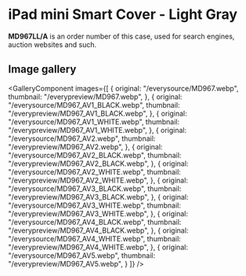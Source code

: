 
# iPad mini Smart Cover - Light Gray

<Callout type='info' emoji='👉🏻'>**MD967LL/A** is an order number of this case, used for search engines, auction websites and such.</Callout>

## Image gallery

<GalleryComponent
    images={[
      {
        original: "/everysource/MD967.webp",
        thumbnail: "/everypreview/MD967.webp",
      },
      {
        original: "/everysource/MD967_AV1_BLACK.webp",
        thumbnail: "/everypreview/MD967_AV1_BLACK.webp",
      },
      {
        original: "/everysource/MD967_AV1_WHITE.webp",
        thumbnail: "/everypreview/MD967_AV1_WHITE.webp",
      },
      {
        original: "/everysource/MD967_AV2.webp",
        thumbnail: "/everypreview/MD967_AV2.webp",
      },
      {
        original: "/everysource/MD967_AV2_BLACK.webp",
        thumbnail: "/everypreview/MD967_AV2_BLACK.webp",
      },
      {
        original: "/everysource/MD967_AV2_WHITE.webp",
        thumbnail: "/everypreview/MD967_AV2_WHITE.webp",
      },
      {
        original: "/everysource/MD967_AV3_BLACK.webp",
        thumbnail: "/everypreview/MD967_AV3_BLACK.webp",
      },
      {
        original: "/everysource/MD967_AV3_WHITE.webp",
        thumbnail: "/everypreview/MD967_AV3_WHITE.webp",
      },
      {
        original: "/everysource/MD967_AV4_BLACK.webp",
        thumbnail: "/everypreview/MD967_AV4_BLACK.webp",
      },
      {
        original: "/everysource/MD967_AV4_WHITE.webp",
        thumbnail: "/everypreview/MD967_AV4_WHITE.webp",
      },
      {
        original: "/everysource/MD967_AV5.webp",
        thumbnail: "/everypreview/MD967_AV5.webp",
      }
    ]}
  />
